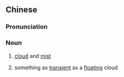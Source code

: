 {{also|云烟}}
==Chinese==
{{zh-forms|s=云烟}}

===Pronunciation===
{{zh-pron
|m=yúnyān
|h=pfs=yùn-yên
|cat=n
}}

===Noun===
{{zh-noun}}

# [[cloud]] and [[mist]]
# {{lb|zh|figurative}} something as [[transient]] as a [[floating]] cloud
#: {{zh-x|往事 消散 如 雲煙|bygones fade away, like '''cloud and mist dissolving in the air'''}}